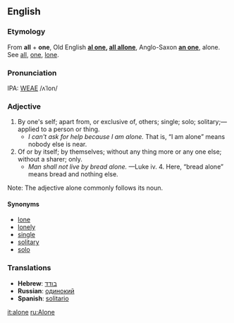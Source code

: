 ==English==
===Etymology===
From '''all''' + '''one''', Old English '''[[al one]], [[all allone]]''', Anglo-Saxon '''[[an one]]''', alone.  See [[all]], [[one]], [[lone]].

===Pronunciation===
IPA: [[WEAE]] /ʌˈlon/

===Adjective===
# By one's self; apart from, or exclusive of, others; single; solo; solitary;&mdash;applied to a person or thing.
#* ''I can't ask for help because I am alone.''  That is, &ldquo;I am alone&rdquo; means nobody else is near.
# Of or by itself; by themselves; without any thing more or any one else; without a sharer; only.
#* ''Man shall not live by bread alone.'' &mdash;Luke iv. 4.  Here, &ldquo;bread alone&rdquo; means bread and nothing else.

Note: The adjective alone commonly follows its noun.

====Synonyms====
*[[lone]]
*[[lonely]]
*[[single]]
*[[solitary]]
*[[solo]]

===Translations===
*'''Hebrew''': [[:he:בודד|בודד]]
*'''Russian''': [[:ru:одинокий|одинокий]]
*'''Spanish''': [[solitario]]

[[it:alone]]
[[ru:Alone]]